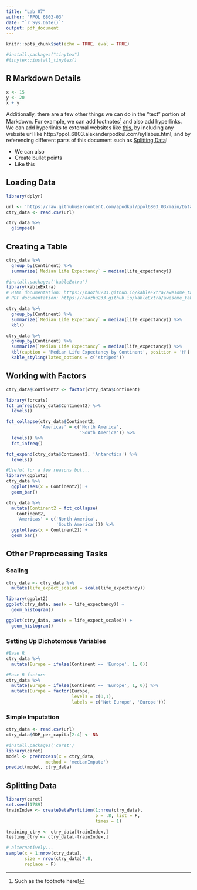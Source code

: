 ```yaml
---
title: "Lab 07"
author: "PPOL 6803-03"
date: "`r Sys.Date()`"
output: pdf_document
---
```


```r
knitr::opts_chunk$set(echo = TRUE, eval = TRUE)

#install.packages("tinytex")
#tinytex::install_tinytex()
```

## R Markdown Details 
```r
x <- 15
y <- 20 
x + y
```

Additionally, there are a few other things we can do in the "text" portion of Markdown. For example, we can add footnotes^[Such as the footnote here!] and also add hyperlinks. We can add hyperlinks to external websites like [this](www.google.com), by including any website url like http://ppol_6803.alexanderpodkul.com/syllabus.html, and by referencing different parts of this document such as [Splitting Data]! 

- We can also 
- Create bullet points
- Like this


## Loading Data 
```r
library(dplyr)

url <- 'https://raw.githubusercontent.com/apodkul/ppol6803_03/main/Data/life_expect.csv'
ctry_data <- read.csv(url)

ctry_data %>% 
  glimpse()

```

## Creating a Table 
```r
ctry_data %>% 
  group_by(Continent) %>% 
  summarize(`Median Life Expectancy` = median(life_expectancy))
```

```r
#install.packages('kableExtra')
library(kableExtra)
# HTML documentation: https://haozhu233.github.io/kableExtra/awesome_table_in_html.html
# PDF documentation: https://haozhu233.github.io/kableExtra/awesome_table_in_pdf.pdf

ctry_data %>% 
  group_by(Continent) %>% 
  summarize(`Median Life Expectancy` = median(life_expectancy)) %>% 
  kbl()
```

```r
ctry_data %>% 
  group_by(Continent) %>% 
  summarize(`Median Life Expectancy` = median(life_expectancy)) %>% 
  kbl(caption = 'Median Life Expectancy by Continent', position = 'H') %>% 
  kable_styling(latex_options = c('striped'))
```

## Working with Factors
```r
ctry_data$Continent2 <- factor(ctry_data$Continent)

library(forcats)
fct_infreq(ctry_data$Continent2) %>%
  levels()

fct_collapse(ctry_data$Continent2, 
             'Americas' = c('North America', 
                            'South America')) %>%
  levels() %>%
  fct_infreq()

fct_expand(ctry_data$Continent2, 'Antarctica') %>%
  levels()

#Useful for a few reasons but...
library(ggplot2)
ctry_data %>%
  ggplot(aes(x = Continent2)) + 
  geom_bar()

ctry_data %>%
  mutate(Continent2 = fct_collapse(
    Continent2, 
    'Americas' = c('North America', 
                   'South America'))) %>%
  ggplot(aes(x = Continent2)) + 
  geom_bar()

```

## Other Preprocessing Tasks 
### Scaling 
```r
ctry_data <- ctry_data %>% 
  mutate(life_expect_scaled = scale(life_expectancy))

library(ggplot2)
ggplot(ctry_data, aes(x = life_expectancy)) + 
  geom_histogram()

ggplot(ctry_data, aes(x = life_expect_scaled)) + 
  geom_histogram()

```


### Setting Up Dichotomous Variables 
```r
#Base R
ctry_data %>%
  mutate(Europe = ifelse(Continent == 'Europe', 1, 0))

#Base R factors 
ctry_data %>%
  mutate(Europe = ifelse(Continent == 'Europe', 1, 0)) %>%
  mutate(Europe = factor(Europe, 
                         levels = c(0,1), 
                         labels = c('Not Europe', 'Europe')))
```

### Simple Imputation
```r
ctry_data <- read.csv(url)
ctry_data$GDP_per_capita[2:4] <- NA

#install.packages('caret')
library(caret)
model <- preProcess(x = ctry_data, 
               method = 'medianImpute')
predict(model, ctry_data)
```

## Splitting Data 
```r
library(caret)
set.seed(1789)
trainIndex <- createDataPartition(1:nrow(ctry_data), 
                                  p = .8, list = F,
                                  times = 1)

training_ctry <- ctry_data[trainIndex,]
testing_ctry <- ctry_data[-trainIndex,]

# alternatively...
sample(x = 1:nrow(ctry_data), 
       size = nrow(ctry_data)*.8,
       replace = F)

```



